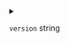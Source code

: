 
<details>
<summary>

`version`  <span class="config-field-type">string</span> 

</summary>

Version constraint of the command that should be installed

</details>
